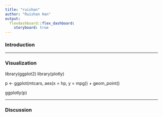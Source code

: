 ```yaml
---
title: "ruishan"
author: "Ruishan Han"
output:  
  flexdashboard::flex_dashboard:
    storyboard: true
---
```


### Introduction

------------------------------------------------------------------------

### Visualization



library(ggplot2) library(plotly)

p <- ggplot(mtcars, aes(x = hp, y = mpg)) + geom_point()

ggplotly(p)

------------------------------------------------------------------------

### Discussion
